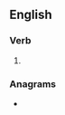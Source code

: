 ==English==

===Verb===
{{head|en|verb form}}

# {{en-past of|slave}}

===Anagrams===
* {{l|en|salved}}